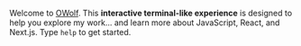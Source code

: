 Welcome to [OWolf](https://owolf.com). This **interactive terminal-like experience** is designed to help you explore my work... and learn more about JavaScript, React, and Next.js. Type `help` to get started.
